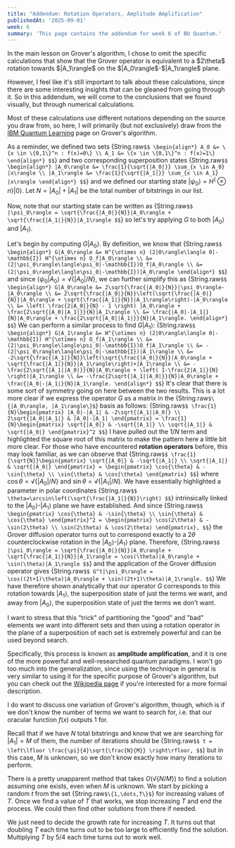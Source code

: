 ```yaml
---
title: "Addendum: Rotation Operators, Amplitude Amplification"
publishedAt: '2025-09-01'
week: 6
summary: 'This page contains the addendum for week 6 of BU Quantum.'
---
```

<KatexSpan>
In the main lesson on Grover's algorithm, I chose to omit the specific calculations that show that the Grover operator is equivalent to a $2\theta$ rotation towards $|A_1\rangle$ on the $|A_0\rangle$-$|A_1\rangle$ plane.

However, I feel like it's still important to talk about these calculations, since there are some interesting insights that can be gleaned from going through it. So in this addendum, we will come to the conclusions that we found visually, but through numerical calculations.

Most of these calculations use different notations depending on the source you draw from, so here, I will primarily (but not exclusively) draw from the [IBM Quantum Learning](https://quantum.cloud.ibm.com/learning/en/courses/fundamentals-of-quantum-algorithms/grover-algorithm/analysis) page on Grover's algorithm.

As a reminder, we defined two sets
{String.raw`$$
\begin{align*}
A_0 &= \{x \in \{0,1\}^n : f(x)=0\} \\
A_1 &= \{x \in \{0,1\}^n : f(x)=1\}
\end{align*}
$$`}
and two corresponding superposition states
{String.raw`$$
\begin{align*}
|A_0\rangle &= \frac{1}{\sqrt{|A_0|}} \sum_{x \in A_0} |x\rangle \\
|A_1\rangle &= \frac{1}{\sqrt{|A_1|}} \sum_{x \in A_1} |x\rangle
\end{align*}
$$`}
and we defined our starting state $|\psi_0\rangle = H^\{\otimes n\}|0\rangle$. Let $N=|A_0|+|A_1|$ be the total number of bitstrings in our list. 

Now, note that our starting state can be written as
{String.raw`$$
|\psi_0\rangle = \sqrt{\frac{|A_0|}{N}}|A_0\rangle + \sqrt{\frac{|A_1|}{N}}|A_1\rangle
$$`}
so let's try applying $G$ to both $|A_0\rangle$ and $|A_1\rangle$.

Let's begin by computing $G|A_0\rangle$. By definition, we know that
{String.raw`$$
\begin{align*}
G|A_0\rangle &= H^{\otimes n} (2|0\rangle\langle 0|-\mathbb{I}) H^{\otimes n} O_f|A_0\rangle \\
&= (2|\psi_0\rangle\langle\psi_0|-\mathbb{I})O_f|A_0\rangle \\
&= (2|\psi_0\rangle\langle\psi_0|-\mathbb{I})|A_0\rangle
\end{align*}
$$`}
and since $\langle\psi_0 | A_0\rangle = \sqrt\{|A_0|/N\}$, we can further simplify this as
{String.raw`$$
\begin{align*}
G|A_0\rangle &= 2\sqrt{\frac{|A_0|}{N}}|\psi_0\rangle-|A_0\rangle \\
&= 2\sqrt{\frac{|A_0|}{N}}\left(\sqrt{\frac{|A_0|}{N}}|A_0\rangle + \sqrt{\frac{|A_1|}{N}}|A_1\rangle\right)-|A_0\rangle \\
&= \left( \frac{2|A_0|}{N} - 1 \right) |A_0\rangle + \frac{2\sqrt{|A_0||A_1|}}{N}|A_1\rangle \\
&= \frac{|A_0|-|A_1|}{N}|A_0\rangle + \frac{2\sqrt{|A_0||A_1|}}{N}|A_1\rangle.
\end{align*}
$$`}
We can perform a similar process to find $G|A_1\rangle$:
{String.raw`$$
\begin{align*}
G|A_1\rangle &= H^{\otimes n} (2|0\rangle\langle 0|-\mathbb{I}) H^{\otimes n} O_f|A_1\rangle \\
&= (2|\psi_0\rangle\langle\psi_0|-\mathbb{I})O_f|A_1\rangle \\
&= -(2|\psi_0\rangle\langle\psi_0|-\mathbb{I})|A_1\rangle \\
&= -2\sqrt{\frac{|A_1|}{N}}\left(\sqrt{\frac{|A_0|}{N}}|A_0\rangle + \sqrt{\frac{|A_1|}{N}}|A_1\rangle\right)+|A_1\rangle \\
&= -\frac{2\sqrt{|A_1||A_0|}}{N}|A_0\rangle + \left( 1-\frac{2|A_1|}{N} \right)|A_1\rangle \\
&= -\frac{2\sqrt{|A_1||A_0|}}{N}|A_0\rangle + \frac{|A_0|-|A_1|}{N}|A_1\rangle.
\end{align*}
$$`}
It's clear that there is some sort of symmetry going on here between the two results. This is a lot more clear if we express the operator $G$ as a matrix in the {String.raw`$\{|A_0\rangle, |A_1\rangle\}$`} basis as follows:
{String.raw`$$
\frac{1}{N}\begin{pmatrix}
|A_0|-|A_1| & -2\sqrt{|A_1||A_0|} \\
2\sqrt{|A_0||A_1|} & |A_0|-|A_1|
\end{pmatrix} = \frac{1}{N}\begin{pmatrix}
\sqrt{|A_0|} & -\sqrt{|A_1|} \\
\sqrt{|A_1|} & \sqrt{|A_0|}
\end{pmatrix}^2
$$`}
I have pulled out the $1/N$ term and highlighted the square root of this matrix to make the pattern here a little bit more clear. For those who have encountered **rotation operators** before, this may look familiar, as we can observe that
{String.raw`$$
\frac{1}{\sqrt{N}}\begin{pmatrix}
\sqrt{|A_0|} & -\sqrt{|A_1|} \\
\sqrt{|A_1|} & \sqrt{|A_0|}
\end{pmatrix} = \begin{pmatrix}
\cos{\theta} & -\sin{\theta} \\
\sin{\theta} & \cos{\theta}
\end{pmatrix}
$$`}
where $\cos\theta = \sqrt\{|A_0|/N\}$ and $\sin\theta = \sqrt\{|A_1|/N\}$. We have essentially highlighted a parameter in polar coordinates
{String.raw`$$
\theta=\arcsin\left(\sqrt{\frac{|A_1|}{N}}\right)
$$`}
intrinsically linked to the $|A_0\rangle$-$|A_1\rangle$ plane we have established. And since
{String.raw`$$
\begin{pmatrix}
\cos{\theta} & -\sin{\theta} \\
\sin{\theta} & \cos{\theta}
\end{pmatrix}^2 = \begin{pmatrix}
\cos(2\theta) & -\sin(2\theta) \\
\sin(2\theta) & \cos(2\theta)
\end{pmatrix},
$$`}
the Grover diffusion operator turns out to correspond exactly to a $2\theta$ counterclockwise rotation in the $|A_0\rangle$-$|A_1\rangle$ plane. Therefore,
{String.raw`$$
|\psi_0\rangle = \sqrt{\frac{|A_0|}{N}}|A_0\rangle + \sqrt{\frac{|A_1|}{N}}|A_1\rangle = \cos(\theta)|A_0\rangle + \sin(\theta)|A_1\rangle
$$`}
and the application of the Grover diffusion operator gives
{String.raw`$$
G^t|\psi_0\rangle = \cos((2t+1)\theta)|A_0\rangle + \sin((2t+1)\theta)|A_1\rangle.
$$`}
We have therefore shown analytically that our operator $G$ corresponds to this rotation towards $|A_1\rangle$, the superposition state of just the terms we want, and away from $|A_0\rangle$, the superposition state of just the terms we don't want.

I want to stress that this "trick" of partitioning the "good" and "bad" elements we want into different sets and then using a rotation operator in the plane of a superposition of each set is extremely powerful and can be used beyond search.

Specifically, this process is known as **amplitude amplification**, and it is one of the more powerful and well-researched quantum paradigms. I won't go too much into the generalization, since using the technique in general is very similar to using it for the specific purpose of Grover's algorithm, but you can check out the [Wikipedia page](https://en.wikipedia.org/wiki/Amplitude_amplification) if you're interested for a more formal description.

I do want to discuss one variation of Grover's algorithm, though, which is if we don't know the number of terms we want to search for, i.e. that our oracular function $f(x)$ outputs $1$ for. 

Recall that if we have $N$ total bitstrings and know that we are searching for $|A_1|=M$ of them, the number of iterations should be
{String.raw`$$
t = \left\lfloor \frac{\pi}{4}\sqrt{\frac{N}{M}} \right\rfloor,
$$`}
but in this case, $M$ is unknown, so we don't know exactly how many iterations to perform. 

There is a pretty unapparent method that takes $O(\sqrt\{N/M\})$ to find a solution assuming one exists, even when $M$ is unknown. We start by picking a random $t$ from the set {String.raw`$\{1,\dots,T\}$`} for increasing values of $T$. Once we find a value of $T$ that works, we stop increasing $T$ and end the process. We could then find other solutions from there if needed.

We just need to decide the growth rate for increasing $T$. It turns out that doubling $T$ each time turns out to be too large to efficiently find the solution. Multiplying $T$ by $5/4$ each time turns out to work well.
</KatexSpan>